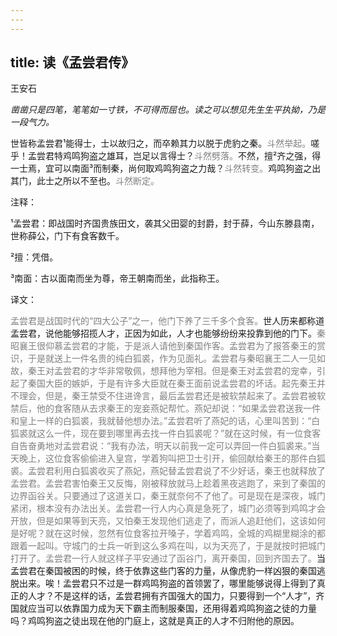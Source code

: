 ```yaml
---
---
---
```

title: 读《孟尝君传》
---




王安石





*凿凿只是四笔，笔笔如一寸铁，不可得而屈也。读之可以想见先生生平执拗，乃是一段气力。*





世皆称孟尝君¹能得士，士以故归之，而卒赖其力以脱于虎豹之秦。<font color=gray font-size=0.8rem>斗然举起。</font>嗟乎！孟尝君特鸡鸣狗盗之雄耳，岂足以言得士？<font color=gray font-size=0.8rem>斗然劈落。</font>不然，擅²齐之强，得一士焉，宜可以南面³而制秦，尚何取鸡鸣狗盗之力哉？<font color=gray font-size=0.8rem>斗然转变。</font>鸡鸣狗盗之出其门，此士之所以不至也。<font color=gray font-size=0.8rem>斗然断定。</font>

注释：

¹孟尝君：即战国时齐国贵族田文，袭其父田婴的封爵，封于薛，今山东滕县南，世称薛公，门下有食客数千。

²擅：凭借。

³南面：古以面南而坐为尊，帝王朝南而坐，此指称王。

译文：

<font color=gray font-size=0.8rem>孟尝君是战国时代的“四大公子”之一，他门下养了三千多个食客。</font>世人历来都称道孟尝君，说他能够招揽人才，正因为如此，人才也能够纷纷来投靠到他的门下。<font color=gray font-size=0.8rem>秦昭襄王很仰慕孟尝君的才能，于是派人请他到秦国作客。孟尝君为了报答秦王的赏识，于是就送上一件名贵的纯白狐裘，作为见面礼。孟尝君与秦昭襄王二人一见如故，秦王对孟尝君的才华非常敬佩，想拜他为宰相。但是秦王对孟尝君的宠幸，引起了秦国大臣的嫉妒，于是有许多大臣就在秦王面前说孟尝君的坏话。起先秦王并不理会，但是，秦王禁受不住进谗言，最后孟尝君还是被软禁起来了。孟尝君被软禁后，他的食客随从去求秦王的宠妾燕妃帮忙。燕妃却说：“如果孟尝君送我一件和皇上一样的白狐裘，我就替他想办法。”孟尝君听了燕妃的话，心里叫苦到：“白狐裘就这么一件，现在要到哪里再去找一件白狐裘呢？”就在这时候，有一位食客自告奋勇地对孟尝君说：“我有办法，明天以前我一定可以弄回一件白狐裘来。”当天晚上，这位食客偷偷进入皇宫，学着狗叫把卫士引开，偷回献给秦王的那件白狐裘。孟尝君利用白狐裘收买了燕妃，燕妃替孟尝君说了不少好话，秦王也就释放了孟尝君。孟尝君害怕秦王又反悔，刚被释放就马上趁着黑夜逃跑了，来到了秦国的边界函谷关。只要通过了这道关口，秦王就奈何不了他了。可是现在是深夜，城门紧闭，根本没有办法出关。孟尝君一行人内心真是急死了，城门必须等到鸡鸣才会开放，但是如果等到天亮，又怕秦王发现他们逃走了，而派人追赶他们，这该如何是好呢？就在这时候，忽然有位食客拉开嗓子，学着鸡鸣，全城的鸡糊里糊涂的都跟着一起叫。守城门的士兵一听到这么多鸡在叫，以为天亮了，于是就按时把城门打开了。孟尝君一行人就这样子平安通过了函谷门，离开秦国，回到齐国去了。</font>当孟尝君在秦国被困的时候，终于依靠这些门客的力量，从像虎豹一样凶狠的秦国逃脱出来。唉！孟尝君只不过是一群鸡鸣狗盗的首领罢了，哪里能够说得上得到了真正的人才？不是这样的话，孟尝君拥有齐国强大的国力，只要得到一个“人才”，齐国就应当可以依靠国力成为天下霸主而制服秦国，还用得着鸡鸣狗盗之徒的力量吗？鸡鸣狗盗之徒出现在他的门庭上，这就是真正的人才不归附他的原因。